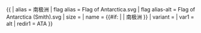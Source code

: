 {{ {{{1<noinclude>|country showdata</noinclude>}}}
| alias = 南极洲
| flag alias = Flag of Antarctica.svg
| flag alias-alt  = Flag of Antarctica (Smith).svg
| size = {{{size|}}}
| name = {{#if: {{{name|}}} | {{{name|}}} | 南极洲 }}
| variant = {{{variant|}}}
<noinclude>
| var1 = alt
| redir1 = ATA
</noinclude>
}}